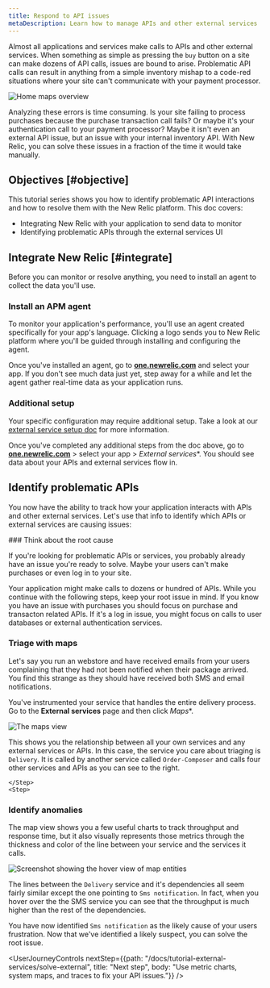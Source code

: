 ```yaml
---
title: Respond to API issues
metaDescription: Learn how to manage APIs and other external services
---
```





Almost all applications and services make calls to APIs and other external services. When something as simple as pressing the `buy` button on a site can make dozens of API calls, issues are bound to arise. Problematic API calls can result in anything from a simple inventory mishap to a code-red situations where your site can't communicate with your payment processor. 

<img
title="Maps overview"
alt="Home maps overview"
src={externalOverview}
/>

Analyzing these errors is time consuming. Is your site failing to process purchases because the purchase transaction call fails? Or maybe it's your authentication call to your payment processor? Maybe it isn't even an external API issue, but an issue with your internal inventory API. With New Relic, you can solve these issues in a fraction of the time it would take manually.


## Objectives [#objective]

This tutorial series shows you how to identify problematic API interactions and how to resolve them with the New Relic platform. This doc covers:

* Integrating New Relic with your application to send data to monitor
* Identifying problematic APIs through the external services UI

## Integrate New Relic [#integrate]

Before you can monitor or resolve anything, you need to install an agent to collect the data you'll use. 

<Steps>
    <Step>

### Install an APM agent
To monitor your application's performance, you'll use an agent created specifically for your app's language. Clicking a logo sends you to New Relic platform where you'll be guided through installing and configuring the agent.

<TechTileGrid>
  
  <TechTile
    name="Go agent"
    icon="logo-go"
    to="https://one.newrelic.com/nr1-core?state=985d4005-ba90-a8c7-1da1-2af34539b03b"
  />

  <TechTile
    name="Java agent"
    icon="logo-java"
    to="https://one.newrelic.com/nr1-core?state=80d18bcb-4919-1fcb-2b77-9406838eb916"
  />

  <TechTile
    name=".NET agent"
    icon="logo-dotnet"
    to="https://one.newrelic.com/nr1-core?state=30e93090-6dfa-6b70-8e75-472f54414355"
  />

  <TechTile
    name="Node.js agent"
    icon="logo-nodejs"
    to="https://one.newrelic.com/marketplace/install-data-source?state=be2e62fa-cc3b-c428-27c4-8d662c9e80a1"
  />

  <TechTile
    name="PHP agent"
    icon="logo-php"
    to="https://one.newrelic.com/nr1-core?state=aa633b41-72d4-009c-3abf-55dcf64894fe"
  />

  <TechTile
    name="Python agent"
    icon="logo-python"
    to="https://one.newrelic.com/nr1-core?state=20fda75b-58fb-a92a-f9e1-7b052035c6e8"
  />

  <TechTile
    name="Ruby agent"
    icon="logo-ruby"
    to="https://one.newrelic.com/nr1-core?state=d69143ab-605c-579b-25bf-cc6e5fee5b80"
  />
</TechTileGrid>        

Once you've installed an agent, go to **[one.newrelic.com](https://one.newrelic.com/nr1-core?filters=(domain%3D'APM'ANDtype%3D'APPLICATION'))** and select your app. If you don't see much data just yet, step away for a while and let the agent gather real-time data as your application runs.
    </Step>
    <Step>

### Additional setup

Your specific configuration may require additional setup. Take a look at our [external service setup doc](/docs/apm/apm-ui-pages/monitoring/external-services/external-services-setup/) for more information.

Once you've completed any additional steps from the doc above, go to **[one.newrelic.com](https://one.newrelic.com/nr1-core?filters=(domain%3D'APM'ANDtype%3D'APPLICATION'))** > select your app > *External services**. You should see data about your APIs and external services flow in.
    </Step>
</Steps>

## Identify problematic APIs 

You now have the ability to track how your application interacts with APIs and other external services. Let's use that info to identify which APIs or external services are causing issues:

<Steps>
    <Step>
### Think about the root cause 

If you're looking for problematic APIs or services, you probably already have an issue you're ready to solve. Maybe your users can't make purchases or even log in to your site. 

Your application might make calls to dozens or hundred of APIs. While you continue with the following steps, keep your root issue in mind. If you know you have an issue with purchases you should focus on purchase and transacton related APIs. If it's a log in issue, you might focus on calls to user databases or external authentication services.
    </Step>
    <Step>

### Triage with maps 

Let's say you run an webstore and have received emails from your users complaining that they had not been notified when their package arrived. You find this strange as they should have received both SMS and email notifications.

You've instrumented your service that handles the entire delivery process. Go to the **External services** page and then click *Maps**.

<img
title="Map view"
alt="The maps view"
src={externalMaps}
/>

This shows you the relationship between all your own services and any external services or APIs. In this case, the service you care about triaging is `Delivery`. It is called by another service called `Order-Composer` and calls four other services and APIs as you can see to the right.

    </Step>
    <Step>
### Identify anomalies

The map view shows you a few useful charts to track throughput and response time, but it also visually represents those metrics through the thickness and color of the line between your service and the services it calls. 

<img
title="RPM"
alt="Screenshot showing the hover view of map entities"
src={externalRPM}
/>

The lines between the `Delivery` service and it's dependencies all seem fairly similar except the one pointing to `Sms notification`. In fact, when you hover over the the SMS service you can see that the throughput is much higher than the rest of the dependencies. 
    </Step>
</Steps>

You have now identified `Sms notification` as the likely cause of your users frustration. Now that we've identified a likely suspect, you can solve the root issue.

<UserJourneyControls
    nextStep={{path: "/docs/tutorial-external-services/solve-external", title: "Next step", body: "Use metric charts, system maps, and traces to fix your API issues."}}
/>


